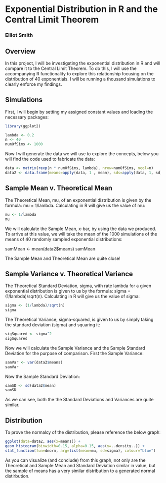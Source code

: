# Exponential Distribution in R and the Central Limit Theorem

### Elliot Smith



## Overview

In this project, I will be investigating the exponential distribution in R and 
will compare it to the Central Limit Theorem. To do this, I will use the 
accompanying R functionality to explore this relationship focusing on the 
distribution of 40 exponentials. I will be running a thousand simulations to 
clearly enforce my findings.

## Simulations

First, I will begin by setting my assigned constant values and loading the necessary packages:

```r
library(ggplot2)
```

```r
lambda <- 0.2
n <- 40
numOfSims <- 1000
```

Now I will generate the data we will use to explore the concepts, below you 
will find the code used to fabricate the data:

```r
data <- matrix(rexp(n * numOfSims, lambda), nrow=numOfSims, ncol=n)
data2 <- data.frame(means=apply(data, 1 , mean), sds=apply(data, 1, sd))
```

## Sample Mean v. Theoretical Mean

The Theoretical Mean, mu, of an exponential distribution is given by the 
formula: mu = 1/lambda. Calculating in R will give us the value of mu:

```r
mu <- 1/lambda
mu
```

We will calculate the  Sample Mean, x-bar, by using the data we produced. To 
arrive at this value, we will take the mean of the 1000 simulations of the 
means of 40 randomly sampled exponential distributions:

samMean <- mean(data2$means)
samMean

The Sample Mean and Theoretical Mean are quite close!

## Sample Variance v. Theoretical Variance

The Theoretical Standard Deviation, sigma, with rate lambda for a given 
exponential distribution is given to us by the formula: sigma = (1/lambda)/sqrt(n). Calculating in R will give us the value of sigma:

```r
sigma <- (1/lambda)/sqrt(n)
sigma
```

The Theoretical Variance, sigma-squared, is given to us by simply taking the 
standard deviation (sigma) and squaring it:

```r
sigSquared <- sigma^2
sigSquared
```

Now we will calculate the Sample Variance and the Sample Standard Deviation 
for the purpose of comparison. First the Sample Variance:

```r
samVar <- var(data2$means)
samVar
```

Now the Sample Standard Deviation:

```r
samSD <- sd(data2$mean)
samSD
```

As we can see, both the the Standard Deviations and Variances are quite 
similar.

## Distribution

To prove the normalcy of the distribution, please reference the below graph:

```r
ggplot(data=data2, aes(x=means)) +
geom_histogram(binwidth=0.15, alpha=0.15, aes(y=..density..)) +
stat_function(fun=dnorm, arg=list(mean=mu, sd=sigma), colour="blue")
```

As you can visualize (and conclude) from this graph, not only are the 
Theoretical and Sample Mean and Standard Deviation similar in value, but the 
sample of means has a very similar distribution to a generated normal 
distirbution.